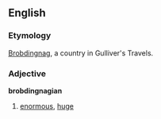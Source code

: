 ==English==
===Etymology===
[[Brobdingnag]], a country in Gulliver's Travels.
===Adjective===
'''brobdingnagian'''

#[[enormous]], [[huge]]